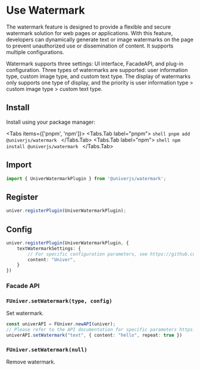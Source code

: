 
# Use Watermark <VersionBadge version="0.4.2+" />

<BadgeGroup values={[UniverTypes.GENERAL]} value={UniverTypes.GENERAL} />

The watermark feature is designed to provide a flexible and secure watermark solution for web pages or applications. With this feature, developers can dynamically generate text or image watermarks on the page to prevent unauthorized use or dissemination of content. It supports multiple configurations.

Watermark supports three settings: UI interface, FacadeAPI, and plug-in configuration.
Three types of watermarks are supported: user information type, custom image type, and custom text type. The display of watermarks only supports one type of display, and the priority is user information type > custom image type > custom text type.

## Install

Install using your package manager:

<Tabs items={['pnpm', 'npm']}>
  <Tabs.Tab label="pnpm">
    ```shell
    pnpm add @univerjs/watermark
    ```
  </Tabs.Tab>
  <Tabs.Tab label="npm">
    ```shell
    npm install @univerjs/watermark
    ```
  </Tabs.Tab>
</Tabs>

## Import

```typescript
import { UniverWatermarkPlugin } from '@univerjs/watermark';
```

## Register

```typescript
univer.registerPlugin(UniverWatermarkPlugin);
```

## Config

```typescript
univer.registerPlugin(UniverWatermarkPlugin, {
    textWatermarkSettings: {
        // For specific configuration parameters, see https://github.com/dream-num/univer/blob/d0054f3e690d9d3cf9715b59a97a8cb95f65a6c8/packages/watermark/src/controllers/config.schema.ts#L24
        content: "Univer",
    }
})
```

### Facade API

### `FUniver.setWatermark(type, config)`

Set watermark.

```typescript
const univerAPI = FUniver.newAPI(univer);
// Please refer to the API documentation for specific parameters https://github.com/dream-num/univer/blob/d0054f3e690d9d3cf9715b59a97a8cb95f65a6c8/packages/facade/src/apis/facade.ts#L555
univerAPI.setWatermark("text", { content: "hello", repeat: true })
```

### `FUniver.setWatermark(null)`

Remove watermark.
